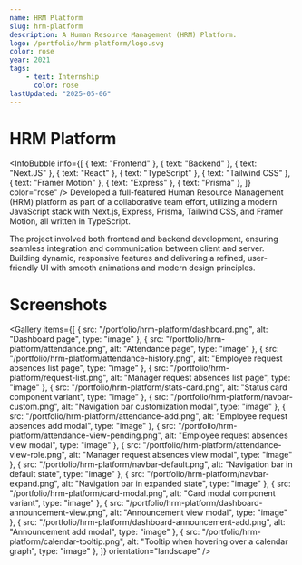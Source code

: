 ```yaml
---
name: HRM Platform
slug: hrm-platform
description: A Human Resource Management (HRM) Platform.
logo: /portfolio/hrm-platform/logo.svg
color: rose
year: 2021
tags:
    - text: Internship
      color: rose
lastUpdated: "2025-05-06"
---
```


# HRM Platform
<InfoBubble
    info={[
        { text: "Frontend" },
        { text: "Backend" },
        { text: "Next.JS" },
        { text: "React" },
        { text: "TypeScript" },
        { text: "Tailwind CSS" },
        { text: "Framer Motion" },
        { text: "Express" },
        { text: "Prisma" },
    ]}
    color="rose"
/>
Developed a full-featured Human Resource Management (HRM) platform as part of a collaborative team effort, utilizing a modern JavaScript stack with Next.js, Express, Prisma, Tailwind CSS, and Framer Motion, all written in TypeScript.

The project involved both frontend and backend development, ensuring seamless integration and communication between client and server. Building dynamic, responsive features and delivering a refined, user-friendly UI with smooth animations and modern design principles.

# Screenshots
<Gallery
    items={[
        {
            src: "/portfolio/hrm-platform/dashboard.png",
            alt: "Dashboard page",
            type: "image"
        },
        {
            src: "/portfolio/hrm-platform/attendance.png",
            alt: "Attendance page",
            type: "image"
        },
        {
            src: "/portfolio/hrm-platform/attendance-history.png",
            alt: "Employee request absences list page",
            type: "image"
        },
        {
            src: "/portfolio/hrm-platform/request-list.png",
            alt: "Manager request absences list page",
            type: "image"
        },
        {
            src: "/portfolio/hrm-platform/stats-card.png",
            alt: "Status card component variant",
            type: "image"
        },
        {
            src: "/portfolio/hrm-platform/navbar-custom.png",
            alt: "Navigation bar customization modal",
            type: "image"
        },
        {
            src: "/portfolio/hrm-platform/attendance-add.png",
            alt: "Employee request absences add modal",
            type: "image"
        },
        {
            src: "/portfolio/hrm-platform/attendance-view-pending.png",
            alt: "Employee request absences view modal",
            type: "image"
        },
        {
            src: "/portfolio/hrm-platform/attendance-view-role.png",
            alt: "Manager request absences view modal",
            type: "image"
        },
        {
            src: "/portfolio/hrm-platform/navbar-default.png",
            alt: "Navigation bar in default state",
            type: "image"
        },
        {
            src: "/portfolio/hrm-platform/navbar-expand.png",
            alt: "Navigation bar in expanded state",
            type: "image"
        },
        {
            src: "/portfolio/hrm-platform/card-modal.png",
            alt: "Card modal component variant",
            type: "image"
        },
        {
            src: "/portfolio/hrm-platform/dashboard-announcement-view.png",
            alt: "Announcement view modal",
            type: "image"
        },
        {
            src: "/portfolio/hrm-platform/dashboard-announcement-add.png",
            alt: "Announcement add modal",
            type: "image"
        },
        {
            src: "/portfolio/hrm-platform/calendar-tooltip.png",
            alt: "Tooltip when hovering over a calendar graph",
            type: "image"
        },
    ]}
    orientation="landscape"
/>